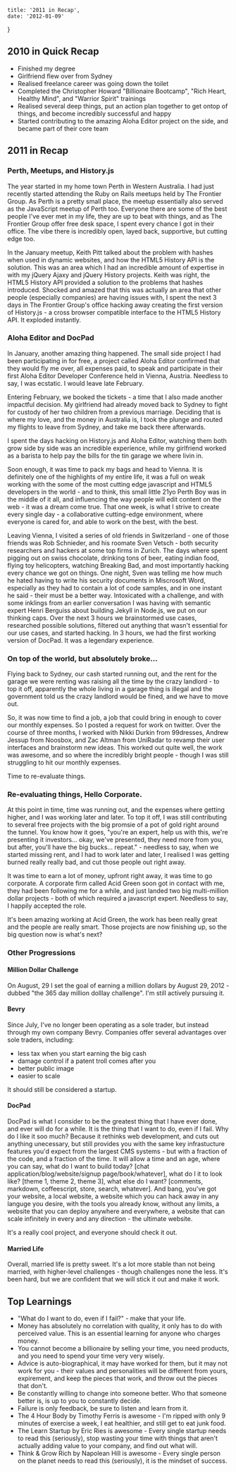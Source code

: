 	title: '2011 in Recap',
	date: '2012-01-09'
}

## 2010 in Quick Recap

- Finished my degree
- Girlfriend flew over from Sydney
- Realised freelance career was going down the toilet
- Completed the Christopher Howard "Billionaire Bootcamp", "Rich Heart, Healthy Mind", and "Warrior Spirit" trainings
- Realised several deep things, put an action plan together to get ontop of things, and become incredibly successful and happy
- Started contributing to the amazing Aloha Editor project on the side, and became part of their core team

## 2011 in Recap

### Perth, Meetups, and History.js

The year started in my home town Perth in Western Australia. I had just recently started attending the Ruby on Rails meetups held by The Frontier Group. As Perth is a pretty small place, the meetup essentially also served as the JavaScript meetup of Perth too. Everyone there are some of the best people I've ever met in my life, they are up to beat with things, and as The Frontier Group offer free desk space, I spent every chance I got in their office. The vibe there is incredibly open, layed back, supportive, but cutting edge too.

In the January meetup, Keith Pitt talked about the problem with hashes when used in dynamic websites, and how the HTML5 History API is the solution. This was an area which I had an incredible amount of expertise in with my jQuery Ajaxy and jQuery History projects. Keith was right, the HTML5 History API provided a solution to the problems that hashes introduced. Shocked and amazed that this was actually an area that other people (especially companies) are having issues with, I spent the next 3 days in The Frontier Group's office hacking away creating the first version of History.js - a cross browser compatible interface to the HTML5 History API. It exploded instantly.

### Aloha Editor and DocPad

In January, another amazing thing happened. The small side project I had been participating in for free, a project called Aloha Editor confirmed that they would fly me over, all expenses paid, to speak and participate in their first Aloha Editor Developer Conference held in Vienna, Austria. Needless to say, I was ecstatic. I would leave late February.

Entering February, we booked the tickets - a time that I also made another impactful decision. My girlfriend had already moved back to Sydney to fight for custody of her two children from a previous marriage. Deciding that is where my love, and the money in Australia is, I took the plunge and routed my flights to leave from Sydney, and take me back there afterwards.

I spent the days hacking on History.js and Aloha Editor, watching them both grow side by side was an incredible experience, while my girlfriend worked as a barista to help pay the bills for the tin garage we where livin in.

Soon enough, it was time to pack my bags and head to Vienna. It is definitely one of the highlights of my entire life, it was a full on weak working with the some of the most cutting edge javascript and HTML5 developers in the world - and to think, this small little 21yo Perth Boy was in the middle of it all, and influencing the way people will edit content on the web - it was a dream come true. That one week, is what I strive to create every single day - a collaborative cutting-edge environment, where everyone is cared for, and able to work on the best, with the best.

Leaving Vienna, I visited a series of old friends in Switzerland - one of those friends was Rob Schnieder, and his roomate Sven Vetsch - both security researchers and hackers at some top firms in Zurich. The days where spent pigging out on swiss chocolate, drinking tons of beer, eating indian food, flying toy helicopters, watching Breaking Bad, and most importantly hacking every chance we got on things. One night, Sven was telling me how much he hated having to write his security documents in Miscrosoft Word, especially as they had to contain a lot of code samples, and in one instant he said - their must be a better way. Intoxicated with a challenge, and with some inklings from an earlier conversation I was having with semantic expert Henri Berguiss about building Jekyll in Node.js, we put on our thinking caps. Over the next 3 hours we brainstormed use cases, researched possible solutions, filtered out anything that wasn't essential for our use cases, and started hacking. In 3 hours, we had the first working version of DocPad. It was a legendary experience.

### On top of the world, but absolutely broke…

Flying back to Sydney, our cash started running out, and the rent for the garage we were renting was raising all the time by the crazy landlord - to top it off, apparently the whole living in a garage thing is illegal and the government told us the crazy landlord would be fined, and we have to move out.

So, it was now time to find a job, a job that could bring in enough to cover our monthly expenses. So I posted a request for work on twitter. Over the course of three months, I worked with Nikki Durkin from 99dresses, Andrew Jessup from Noosbox, and Zac Altman from UniRadar to revamp their user interfaces and brainstorm new ideas. This worked out quite well, the work was awesome, and so where the incredibly bright people - though I was still struggling to hit our monthly expenses.

Time to re-evaluate things.

### Re-evaluating things, Hello Corporate.

At this point in time, time was running out, and the expenses where getting higher, and I was working later and later. To top it off, I was still contributing to several free projects with the big promsie of a pot of gold right around the tunnel. You know how it goes, "you're an expert, help us with this, we're presenting it investors… okay, we've presented, they need more from you, but after, you'll have the big bucks… repeat." - needless to say, when we started missing rent, and I had to work later and later, I realised I was getting burned really really bad, and cut those people out right away.

It was time to earn a lot of money, upfront right away, it was time to go corporate. A corporate firm called Acid Green soon got in contact with me, they had been following me for a while, and just landed two big multi-million dollar projects - both of which required a javascript expert. Needless to say, I happily accepted the role.

It's been amazing working at Acid Green, the work has been really great and the people are really smart. Those projects are now finishing up, so the big question now is what's next?

### Other Progressions

#### Million Dollar Challenge

On August, 29 I set the goal of earning a million dollars by August 29, 2012 - dubbed "the 365 day million dolllay challenge". I'm still actively pursuing it.

#### Bevry

Since July, I've no longer been operating as a sole trader, but instead through my own company Bevry. Companies offer several advantages over sole traders, including:

- less tax when you start earning the big cash
- damage control if a patent troll comes after you
- better public image
- easier to scale

It should still be considered a startup.

#### DocPad

DocPad is what I consider to be the greatest thing that I have ever done, and ever will do for a while. It is the thing that I want to do, even if I fail. Why do I like it soo much? Because it rethinks web development, and cuts out anything unecessary, but still provides you with the same key infrastucture features you'd expect from the largest CMS systems - but with a fraction of the code, and a fraction of the time. It will allow a time and an age, where you can say, what do I want to build today? [chat application/blog/website/signup page/book/whatever], what do I it to look like? [theme 1, theme 2, theme 3], what else do I want? [comments, markdown, coffeescript, store, search, whatever]. And bang, you've got your website, a local website, a website which you can hack away in any languge you desire, with the tools you already know, without any limits, a website that you can deploy anywhere and everywhere, a website that can scale infinitely in every and any direction - the ultimate website.

It's a really cool project, and everyone should check it out.

#### Married Life

Overall, married life is pretty sweet. It's a lot more stable than not being married, with higher-level challenges - though challenges none the less. It's been hard, but we are confident that we will stick it out and make it work.

## Top Learnings

- "What do I want to do, even if I fail?" - make that your life.
- Money has absolutely no correlation with quality, it only has to do with perceived value. This is an essential learning for anyone who charges money.
- You cannot become a billionaire by selling your time, you need products, and you need to spend your time very very wisely.
- Advice is auto-biographical, it may have worked for them, but it may not work for you - their values and personalities will be different from yours, expirement, and keep the pieces that work, and throw out the pieces that don't.
- Be constantly willing to change into someone better. Who that someone better is, is up to you to constantly decide.
- Failure is only feedback, be sure to listen and learn from it.
- The 4 Hour Body by Timothy Ferris is awesome - I'm ripped with only 9 minutes of exercise a week, I eat healthier, and still get to eat junk food.
- The Learn Startup by Eric Ries is awesome - Every single startup needs to read this (seriously), stop wasting your time with things that aren't actually adding value to your company, and find out what will.
- Think & Grow Rich by Napolean Hill is awesome - Every single person on the planet needs to read this (seriously), it is the mindset of success.

